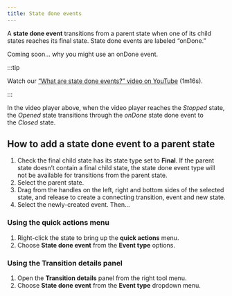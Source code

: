 ```yaml
---
title: State done events
---
```


A **state done event** transitions from a parent state when one of its child states reaches its final state. State done events are labeled “onDone.”

Coming soon… why you might use an onDone event.

:::tip

Watch our [“What are state done events?” video on YouTube](https://www.youtube.com/watch?v=3laC3gWBLnM&list=PLvWgkXBB3dd4I_l-djWVU2UGPyBgKfnTQ&index=11) (1m16s).

:::

<p>
  <ThemedImage
    alt="Video player state machine containing closed and opened states. On the Play event, the Closed state transitions to the Opened state. The Opened state invokes a startVideo actor and has a description of “The video player should be in full-screen mode.” The Opened state contains Playing and Paused states, which are transitioned between using the Pause and Play events. There’s a Stop event from the Opened state that transitions to the final state of Stopped. There’s an onDone event from the parent Opened state back to the Closed state."
    sources={{
      light:
        '/assets/transitions-and-events/state-done-events/state-done-events.png',
      dark: '/assets/transitions-and-events/state-done-events/state-done-events-dm.png',
    }}
  />
</p>

In the video player above, when the video player reaches the *Stopped* state, the *Opened* state transitions through the *onDone* state done event to the *Closed* state.

## How to add a state done event to a parent state

1. Check the final child state has its state type set to **Final**. If the parent state doesn’t contain a final child state, the state done event type will not be available for transitions from the parent state.
2. Select the parent state.
3. Drag from the handles on the left, right and bottom sides of the selected state, and release to create a connecting transition, event and new state.
4. Select the newly-created event. Then…

### Using the **quick actions** menu

1. Right-click the state to bring up the **quick actions** menu.
2. Choose **State done event** from the **Event type** options.

### Using the **Transition details** panel

1. Open the **Transition details** panel from the right tool menu.
2. Choose **State done event** from the **Event type** dropdown menu.
